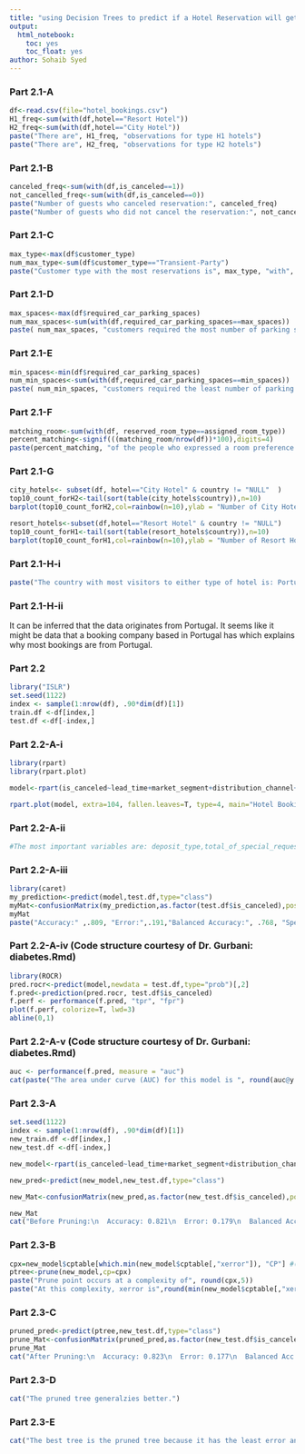 ```yaml
---
title: "using Decision Trees to predict if a Hotel Reservation will get cancelled"
output: 
  html_notebook:
    toc: yes
    toc_float: yes
author: Sohaib Syed
---
```



### Part 2.1-A
```r
df<-read.csv(file="hotel_bookings.csv")
H1_freq<-sum(with(df,hotel=="Resort Hotel"))
H2_freq<-sum(with(df,hotel=="City Hotel"))
paste("There are", H1_freq, "observations for type H1 hotels")
paste("There are", H2_freq, "observations for type H2 hotels")
```
### Part 2.1-B
```r
canceled_freq<-sum(with(df,is_canceled==1))
not_cancelled_freq<-sum(with(df,is_canceled==0))
paste("Number of guests who canceled reservation:", canceled_freq)
paste("Number of guests who did not cancel the reservation:", not_cancelled_freq)
```
### Part 2.1-C
```r
max_type<-max(df$customer_type)
num_max_type<-sum(df$customer_type=="Transient-Party")
paste("Customer type with the most reservations is", max_type, "with", num_max_type, "reservations")
```
### Part 2.1-D
```r
max_spaces<-max(df$required_car_parking_spaces)
num_max_spaces<-sum(with(df,required_car_parking_spaces==max_spaces))
paste( num_max_spaces, "customers required the most number of parking spaces (",max_spaces,").")
```
### Part 2.1-E
```r
min_spaces<-min(df$required_car_parking_spaces)
num_min_spaces<-sum(with(df,required_car_parking_spaces==min_spaces))
paste( num_min_spaces, "customers required the least number of parking spaces (",min_spaces,").")
```
### Part 2.1-F
```r
matching_room<-sum(with(df, reserved_room_type==assigned_room_type))
percent_matching<-signif(((matching_room/nrow(df))*100),digits=4)
paste(percent_matching, "of the people who expressed a room preference during reservation got the room during check-in.")
```
### Part 2.1-G
```r
city_hotels<- subset(df, hotel=="City Hotel" & country != "NULL"  )
top10_count_forH2<-tail(sort(table(city_hotels$country)),n=10)
barplot(top10_count_forH2,col=rainbow(n=10),ylab = "Number of City Hotels",xlab="Country",main= "10 Countries with most City Hotel Bookings")

resort_hotels<-subset(df,hotel=="Resort Hotel" & country != "NULL")
top10_count_forH1<-tail(sort(table(resort_hotels$country)),n=10)
barplot(top10_count_forH1,col=rainbow(n=10),ylab = "Number of Resort Hotels",xlab="Country",main= "10 Countries with most Resort Hotel Bookings")
```
### Part 2.1-H-i
```r
paste("The country with most visitors to either type of hotel is: Portugal")
```
### Part 2.1-H-ii
It can be inferred that the data originates from Portugal. It seems like it might be data that a booking company based in Portugal has which explains why most bookings are from Portugal.

### Part 2.2
```r
library("ISLR")
set.seed(1122)
index <- sample(1:nrow(df), .90*dim(df)[1])
train.df <-df[index,]
test.df <-df[-index,]
```
### Part 2.2-A-i
```r
library(rpart)
library(rpart.plot)

model<-rpart(is_canceled~lead_time+market_segment+distribution_channel+previous_cancellations+deposit_type+customer_type+required_car_parking_spaces+total_of_special_requests, method="class",data=train.df)

rpart.plot(model, extra=104, fallen.leaves=T, type=4, main="Hotel Booking Decsion Tree")
```
### Part 2.2-A-ii
```r
#The most important variables are: deposit_type,total_of_special_requests,lead_time,previous_cancellations,market_segment,customer_type,distribution_channel,required_car_parking_spaces,
```
### Part 2.2-A-iii
```r
library(caret)
my_prediction<-predict(model,test.df,type="class")
myMat<-confusionMatrix(my_prediction,as.factor(test.df$is_canceled),positive='1')
myMat
paste("Accuracy:" ,.809, "Error:",.191,"Balanced Accuracy:", .768, "Specificity:",.930,"Sensitivity:",.605,"Precision:",.838)
```
### Part 2.2-A-iv (Code structure courtesy of Dr. Gurbani: diabetes.Rmd)
```r
library(ROCR)
pred.rocr<-predict(model,newdata = test.df,type="prob")[,2]
f.pred<-prediction(pred.rocr, test.df$is_canceled)
f.perf <- performance(f.pred, "tpr", "fpr")
plot(f.perf, colorize=T, lwd=3)
abline(0,1)
```
### Part 2.2-A-v  (Code structure courtesy of Dr. Gurbani: diabetes.Rmd)
```r
auc <- performance(f.pred, measure = "auc")
cat(paste("The area under curve (AUC) for this model is ", round(auc@y.values[[1]], 3)))
```
### Part 2.3-A
```r
set.seed(1122)
index <- sample(1:nrow(df), .90*dim(df)[1])
new_train.df <-df[index,]
new_test.df <-df[-index,]

new_model<-rpart(is_canceled~lead_time+market_segment+distribution_channel+previous_cancellations+deposit_type+customer_type+required_car_parking_spaces+total_of_special_requests,method="class",data=new_train.df,control = rpart.control(cp = 0.0))

new_pred<-predict(new_model,new_test.df,type="class")

new_Mat<-confusionMatrix(new_pred,as.factor(new_test.df$is_canceled),positive='1')

new_Mat
cat("Before Pruning:\n  Accuracy: 0.821\n  Error: 0.179\n  Balanced Acc.: 0.793\n  Specificity: 0.904\n  Sensitivity: 0.682\n  Precision: 0.808")
```
### Part 2.3-B
```r
cpx=new_model$cptable[which.min(new_model$cptable[,"xerror"]), "CP"] #(Code courtesy of Dr. Gurbani: diabetes.Rmd)
ptree<-prune(new_model,cp=cpx)
paste("Prune point occurs at a complexity of", round(cpx,5))
paste("At this complexity, xerror is",round(min(new_model$cptable[,"xerror"]),5))
```
### Part 2.3-C
```r
pruned_pred<-predict(ptree,new_test.df,type="class")
prune_Mat<-confusionMatrix(pruned_pred,as.factor(new_test.df$is_canceled),positive='1')
prune_Mat
cat("After Pruning:\n  Accuracy: 0.823\n  Error: 0.177\n  Balanced Acc.: 0.792\n  Specificity: 0.916\n  Sensitivity: 0.668\n  Precision: 0.825")
```
### Part 2.3-D
```r
cat("The pruned tree generalzies better.")
```
### Part 2.3-E
```r
cat("The best tree is the pruned tree because it has the least error and is still almost as precise as the tree in 2.2")
```
